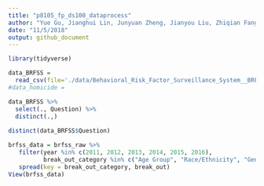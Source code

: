 ```yaml
---
title: "p8105_fp_ds100_dataprocess"
author: "Yue Gu, Jianghui Lin, Junyuan Zheng, Jianyou Liu, Zhiqian Fang"
date: "11/5/2018"
output: github_document
---
```


```r
library(tidyverse)
```


```r
data_BRFSS = 
  read_csv(file='./data/Behavioral_Risk_Factor_Surveillance_System__BRFSS__Prevalence_Data__2011_to_present_.csv')
#data_homicide = 
```

```r
data_BRFSS %>% 
  select(., Question) %>%
  distinct(.,)
  
distinct(data_BRFSS$Question)
```

```r
brfss_data = brfss_raw %>% 
   filter(year %in% c(2011, 2012, 2013, 2014, 2015, 2016),
          break_out_category %in% c("Age Group", "Race/Ethnicity", "Gender")) %>% 
   spread(key = break_out_category, break_out)
View(brfss_data)
```

